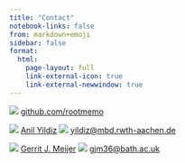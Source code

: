 ```yaml
---
title: "Contact"
notebook-links: false
from: markdown+emoji
sidebar: false
format: 
  html:
    page-layout: full
    link-external-icon: true
    link-external-newwindow: true
---
```


![](https://icons.getbootstrap.com/assets/icons/github.svg) [github.com/rootmemo](https://github.com/rootmemo)

![](https://icons.getbootstrap.com/assets/icons/house.svg) [Anil Yildiz](https://www.mbd.rwth-aachen.de/cms/mbd/Der-Lehrstuhl/Team/~qqcsz/Anil-Yildiz/lidx/1/) ![](https://icons.getbootstrap.com/assets/icons/envelope.svg) [yildiz@mbd.rwth-aachen.de](mailto:yildiz@mbd.rwth-aachen.de)

![](https://icons.getbootstrap.com/assets/icons/house.svg) [Gerrit J. Meijer](https://researchportal.bath.ac.uk/en/persons/gerrit-meijer) ![](https://icons.getbootstrap.com/assets/icons/envelope.svg) [gjm36@bath.ac.uk](mailto:gjm36@bath.ac.uk)







